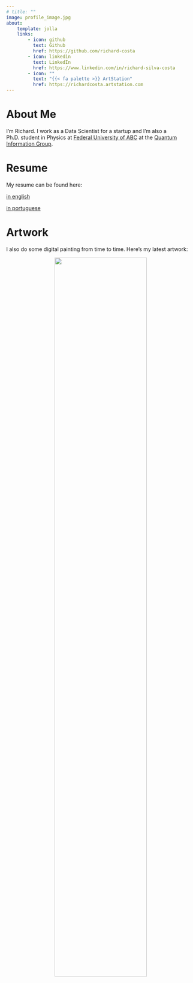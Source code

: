 ```yaml
---
# title: ""
image: profile_image.jpg
about:
    template: jolla
    links:
        - icon: github
          text: Github
          href: https://github.com/richard-costa
        - icon: linkedin
          text: LinkedIn
          href: https://www.linkedin.com/in/richard-silva-costa
        - icon: ""
          text: "{{< fa palette >}} ArtStation"
          href: https://richardcosta.artstation.com
---
```

# About Me

I'm Richard. I work as a Data Scientist for a startup and I'm also a Ph.D. student in Physics at [Federal University of ABC](https://www.ufabc.edu.br/en/) at the [Quantum Information Group](https://www.quantumufabc.org/). 

# Resume

My resume can be found here:

[in english](/resume/resume_english.pdf)

[in portuguese](/resume/resume_portuguese.pdf)

# Artwork

I also do some digital painting from time to time. Here's my latest artwork:

<p style="text-align:center;"><img src="https://cdnb.artstation.com/p/assets/images/images/061/332/229/large/richard-costa-aws2.jpg?1680546500" style="width: 70%; height: 70%"/></p>